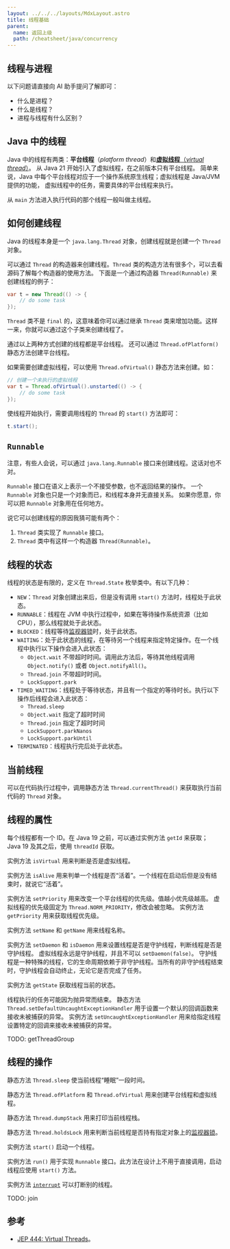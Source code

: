 ```yaml
---
layout: ../../../layouts/MdxLayout.astro
title: 线程基础
parent:
  name: 返回上级
  path: /cheatsheet/java/concurrency
---
```


## 线程与进程

以下问题请直接向 AI 助手提问了解即可：

- 什么是进程？
- 什么是线程？
- 进程与线程有什么区别？

## Java 中的线程

Java 中的线程有两类：**平台线程**（_platform thread_）和[**虚拟线程**（_virtual thread_）](/cheatsheet/java/concurrency-virtual-thread)。
从 Java 21 开始引入了虚拟线程，在之前版本只有平台线程。
简单来说，Java 中每个平台线程对应于一个操作系统原生线程；虚拟线程是 Java/JVM 提供的功能，
虚拟线程中的任务，需要具体的平台线程来执行。

从 `main` 方法进入执行代码的那个线程一般叫做主线程。

## 如何创建线程

Java 的线程本身是一个 `java.lang.Thread` 对象，创建线程就是创建一个 `Thread` 对象。

可以通过 `Thread` 的构造器来创建线程。`Thread` 类的构造方法有很多个，可以去看源码了解每个构造器的使用方法。
下面是一个通过构造器 `Thread(Runnable)` 来创建线程的例子：

```java
var t = new Thread(() -> {
    // do some task
});
```

`Thread` 类不是 `final` 的，这意味着你可以通过继承 `Thread` 类来增加功能。这样一来，你就可以通过这个子类来创建线程了。

通过以上两种方式创建的线程都是平台线程。
还可以通过 `Thread.ofPlatform()` 静态方法创建平台线程。

如果需要创建虚拟线程，可以使用 `Thread.ofVirtual()` 静态方法来创建。如：

```java
// 创建一个未执行的虚拟线程
var t = Thread.ofVirtual().unstarted(() -> {
    // do some task
});
```

使线程开始执行，需要调用线程的 `Thread` 的 `start()` 方法即可：

```java
t.start();
```

## `Runnable`

注意，有些人会说，可以通过 `java.lang.Runnable` 接口来创建线程。这话对也不对。

`Runnable` 接口在语义上表示一个不接受参数，也不返回结果的操作。
一个 `Runnable` 对象也只是一个对象而已，和线程本身并无直接关系。
如果你愿意，你可以把 `Runnable` 对象用在任何地方。

说它可以创建线程的原因我猜可能有两个：

1. `Thread` 类实现了 `Runnable` 接口。
1. `Thread` 类中有这样一个构造器 `Thread(Runnable)`。

## 线程的状态

线程的状态是有限的，定义在 `Thread.State` 枚举类中。有以下几种：

- `NEW`：`Thread` 对象创建出来后，但是没有调用 `start()` 方法时，线程处于此状态。
- `RUNNABLE`：线程在 JVM 中执行过程中，如果在等待操作系统资源（比如 CPU），那么线程就处于此状态。
- `BLOCKED`：线程等待[监视器锁](/cheatsheet/java/concurrency-sync)时，处于此状态。
- `WAITING`：处于此状态的线程，在等待另一个线程来指定特定操作。在一个线程中执行以下操作会进入此状态：
  - `Object.wait` 不带超时时间。调用此方法后，等待其他线程调用 `Object.notify()` 或者 `Object.notifyAll()`。
  - `Thread.join` 不带超时时间。
  - `LockSupport.park`
- `TIMED_WAITING`：线程处于等待状态，并且有一个指定的等待时长。执行以下操作后线程会进入此状态：
  - `Thread.sleep`
  - `Object.wait` 指定了超时时间
  - `Thread.join` 指定了超时时间
  - `LockSupport.parkNanos`
  - `LockSupport.parkUntil`
- `TERMINATED`：线程执行完后处于此状态。

## 当前线程

可以在代码执行过程中，调用静态方法 `Thread.currentThread()` 来获取执行当前代码的 `Thread` 对象。

## 线程的属性

每个线程都有一个 ID。在 Java 19 之前，可以通过实例方法 `getId` 来获取；
Java 19 及其之后，使用 `threadId` 获取。

实例方法 `isVirtual` 用来判断是否是虚拟线程。

实例方法 `isAlive` 用来判单一个线程是否“活着”。一个线程在启动后但是没有结束时，就说它“活着”。

实例方法 `setPriority` 用来改变一个平台线程的优先级。值越小优先级越高。
虚拟线程的优先级固定为 `Thread.NORM_PRIORITY`，修改会被忽略。
实例方法 `getPriority` 用来获取线程优先级。

实例方法 `setName` 和 `getName` 用来线程名称。

实例方法 `setDaemon` 和 `isDaemon` 用来设置线程是否是守护线程，判断线程是否是守护线程。
虚拟线程永远是守护线程，并且不可以 `setDaemon(false)`。
守护线程是一种特殊的线程，它的生命周期依赖于非守护线程。当所有的非守护线程结束时，守护线程会自动终止，无论它是否完成了任务。

实例方法 `getState` 获取线程当前的状态。

线程执行的任务可能因为抛异常而结束。
静态方法 `Thread.setDefaultUncaughtExceptionHandler` 用于设置一个默认的回调函数来接收未被捕获的异常。
实例方法 `setUncaughtExceptionHandler` 用来给指定线程设置特定的回调来接收未被捕获的异常。

TODO: getThreadGroup

## 线程的操作

静态方法 `Thread.sleep` 使当前线程“睡眠”一段时间。

静态方法 `Thread.ofPlatform` 和 `Thread.ofVirtual` 用来创建平台线程和虚拟线程。

静态方法 `Thread.dumpStack` 用来打印当前线程栈。

静态方法 `Thread.holdsLock` 用来判断当前线程是否持有指定对象上的[监视器锁](/cheatsheet/java/concurrency-sync)。

实例方法 `start()` 启动一个线程。

实例方法 `run()` 用于实现 `Runnable` 接口。此方法在设计上不用于直接调用，启动线程应使用 `start()` 方法。

实例方法 [`interrupt`](/cheatsheet/java/concurrency-thread-interrupt) 可以打断别的线程。

TODO: join

## 参考

- [JEP 444: Virtual Threads](https://openjdk.org/jeps/444)。